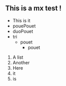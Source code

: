 

## This is a mx test !<br/>

- This is it
- pouePouet
- duoPouet
- tri
    - pouet
        - pouet


1. A list
2. Another
3. Here
4. it
6. is